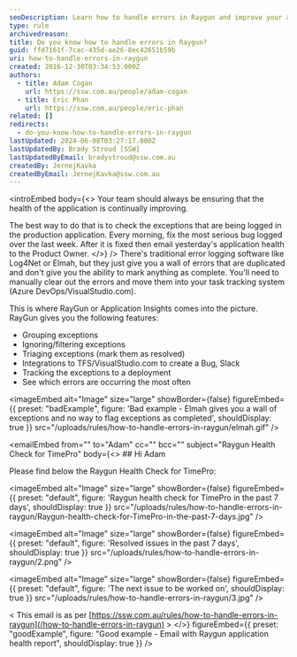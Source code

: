 ```yaml
---
seoDescription: Learn how to handle errors in Raygun and improve your application's health with our step-by-step guide.
type: rule
archivedreason:
title: Do you know how to handle errors in Raygun?
guid: ffd7161f-7cac-435d-ae26-8ec42651b59b
uri: how-to-handle-errors-in-raygun
created: 2016-12-30T03:34:53.000Z
authors:
  - title: Adam Cogan
    url: https://ssw.com.au/people/adam-cogan
  - title: Eric Phan
    url: https://ssw.com.au/people/eric-phan
related: []
redirects:
  - do-you-know-how-to-handle-errors-in-raygun
lastUpdated: 2024-06-08T03:27:17.000Z
lastUpdatedBy: Brady Stroud [SSW]
lastUpdatedByEmail: bradystroud@ssw.com.au
createdBy: JernejKavka
createdByEmail: JernejKavka@ssw.com.au
---
```


<introEmbed
  body={<>
Your team should always be ensuring that the health of the application is continually improving.

The best way to do that is to check the exceptions that are being logged in the production application. Every morning, fix the most serious bug logged over the last week. After it is fixed then email yesterday's application health to the Product Owner.
  </>}
/>
There's traditional error logging software like Log4Net or Elmah, but they just give you a wall of errors that are duplicated and don't give you the ability to mark anything as complete. You'll need to manually clear out the errors and move them into your task tracking system (Azure DevOps/VisualStudio.com).

This is where RayGun or Application Insights comes into the picture. RayGun gives you the following features:

- Grouping exceptions
- Ignoring/filtering exceptions
- Triaging exceptions (mark them as resolved)
- Integrations to TFS/VisualStudio.com to create a Bug, Slack
- Tracking the exceptions to a deployment
- See which errors are occurring the most often

<imageEmbed
  alt="Image"
  size="large"
  showBorder={false}
  figureEmbed={{
    preset: "badExample",
    figure: 'Bad example - Elmah gives you a wall of exceptions and no way to flag exceptions as completed',
    shouldDisplay: true
  }}
  src="/uploads/rules/how-to-handle-errors-in-raygun/elmah.gif"
/>

<emailEmbed
  from=""
  to="Adam"
  cc=""
  bcc=""
  subject="Raygun Health Check for TimePro"
  body={<>
    ## Hi Adam

Please find below the Raygun Health Check for TimePro:


<imageEmbed
  alt="Image"
  size="large"
  showBorder={false}
  figureEmbed=&#123;&#123;
    preset: "default",
    figure: 'Raygun health check for TimePro in the past 7 days',
    shouldDisplay: true
  &#125;&#125;
  src="/uploads/rules/how-to-handle-errors-in-raygun/Raygun-health-check-for-TimePro-in-the-past-7-days.jpg"
/>


<imageEmbed
  alt="Image"
  size="large"
  showBorder={false}
  figureEmbed=&#123;&#123;
    preset: "default",
    figure: 'Resolved issues in the past 7 days',
    shouldDisplay: true
  &#125;&#125;
  src="/uploads/rules/how-to-handle-errors-in-raygun/2.png"
/>


<imageEmbed
  alt="Image"
  size="large"
  showBorder={false}
  figureEmbed=&#123;&#123;
    preset: "default",
    figure: 'The next issue to be worked on',
    shouldDisplay: true
  &#125;&#125;
  src="/uploads/rules/how-to-handle-errors-in-raygun/3.jpg"
/>

&lt; This email is as per [https://ssw.com.au/rules/how-to-handle-errors-in-raygun](/how-to-handle-errors-in-raygun) &gt;
  </>}
  figureEmbed={{
    preset: "goodExample",
    figure: "Good example - Email with Raygun application health report",
    shouldDisplay: true
  }}
/>

